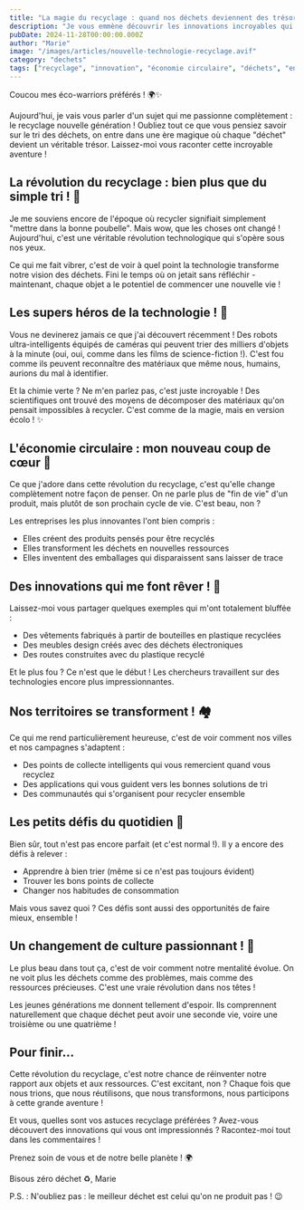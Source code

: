 ```yaml
---
title: "La magie du recyclage : quand nos déchets deviennent des trésors ! ♻️✨"
description: "Je vous emmène découvrir les innovations incroyables qui transforment nos déchets en ressources. Une révolution passionnante à laquelle nous pouvons tous participer !"
pubDate: 2024-11-28T00:00:00.000Z
author: "Marie"
image: "/images/articles/nouvelle-technologie-recyclage.avif"
category: "dechets"
tags: ["recyclage", "innovation", "économie circulaire", "déchets", "environnement"]
---
```


Coucou mes éco-warriors préférés ! 🌍✨

Aujourd'hui, je vais vous parler d'un sujet qui me passionne complètement : le recyclage nouvelle génération ! Oubliez tout ce que vous pensiez savoir sur le tri des déchets, on entre dans une ère magique où chaque "déchet" devient un véritable trésor. Laissez-moi vous raconter cette incroyable aventure !

## La révolution du recyclage : bien plus que du simple tri ! 🔄

Je me souviens encore de l'époque où recycler signifiait simplement "mettre dans la bonne poubelle". Mais wow, que les choses ont changé ! Aujourd'hui, c'est une véritable révolution technologique qui s'opère sous nos yeux.

Ce qui me fait vibrer, c'est de voir à quel point la technologie transforme notre vision des déchets. Fini le temps où on jetait sans réfléchir - maintenant, chaque objet a le potentiel de commencer une nouvelle vie !

## Les supers héros de la technologie ! 🦾

Vous ne devinerez jamais ce que j'ai découvert récemment ! Des robots ultra-intelligents équipés de caméras qui peuvent trier des milliers d'objets à la minute (oui, oui, comme dans les films de science-fiction !). C'est fou comme ils peuvent reconnaître des matériaux que même nous, humains, aurions du mal à identifier.

Et la chimie verte ? Ne m'en parlez pas, c'est juste incroyable ! Des scientifiques ont trouvé des moyens de décomposer des matériaux qu'on pensait impossibles à recycler. C'est comme de la magie, mais en version écolo ! ✨

## L'économie circulaire : mon nouveau coup de cœur 💚

Ce que j'adore dans cette révolution du recyclage, c'est qu'elle change complètement notre façon de penser. On ne parle plus de "fin de vie" d'un produit, mais plutôt de son prochain cycle de vie. C'est beau, non ?

Les entreprises les plus innovantes l'ont bien compris :
- Elles créent des produits pensés pour être recyclés
- Elles transforment les déchets en nouvelles ressources
- Elles inventent des emballages qui disparaissent sans laisser de trace

## Des innovations qui me font rêver ! 🌟

Laissez-moi vous partager quelques exemples qui m'ont totalement bluffée :
- Des vêtements fabriqués à partir de bouteilles en plastique recyclées
- Des meubles design créés avec des déchets électroniques
- Des routes construites avec du plastique recyclé

Et le plus fou ? Ce n'est que le début ! Les chercheurs travaillent sur des technologies encore plus impressionnantes.

## Nos territoires se transforment ! 🏘️

Ce qui me rend particulièrement heureuse, c'est de voir comment nos villes et nos campagnes s'adaptent :
- Des points de collecte intelligents qui vous remercient quand vous recyclez
- Des applications qui vous guident vers les bonnes solutions de tri
- Des communautés qui s'organisent pour recycler ensemble

## Les petits défis du quotidien 💪

Bien sûr, tout n'est pas encore parfait (et c'est normal !). Il y a encore des défis à relever :
- Apprendre à bien trier (même si ce n'est pas toujours évident)
- Trouver les bons points de collecte
- Changer nos habitudes de consommation

Mais vous savez quoi ? Ces défis sont aussi des opportunités de faire mieux, ensemble !

## Un changement de culture passionnant ! 🌱

Le plus beau dans tout ça, c'est de voir comment notre mentalité évolue. On ne voit plus les déchets comme des problèmes, mais comme des ressources précieuses. C'est une vraie révolution dans nos têtes !

Les jeunes générations me donnent tellement d'espoir. Ils comprennent naturellement que chaque déchet peut avoir une seconde vie, voire une troisième ou une quatrième !

## Pour finir...

Cette révolution du recyclage, c'est notre chance de réinventer notre rapport aux objets et aux ressources. C'est excitant, non ? Chaque fois que nous trions, que nous réutilisons, que nous transformons, nous participons à cette grande aventure !

Et vous, quelles sont vos astuces recyclage préférées ? Avez-vous découvert des innovations qui vous ont impressionnés ? Racontez-moi tout dans les commentaires !

Prenez soin de vous et de notre belle planète ! 🌍

Bisous zéro déchet ♻️,
Marie

P.S. : N'oubliez pas : le meilleur déchet est celui qu'on ne produit pas ! 😉
